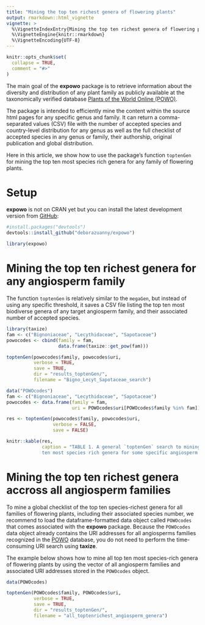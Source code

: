 ```yaml
---
title: "Mining the top ten richest genera of flowering plants"
output: rmarkdown::html_vignette
vignette: >
  %\VignetteIndexEntry{Mining the top ten richest genera of flowering plants}
  %\VignetteEngine{knitr::rmarkdown}
  %\VignetteEncoding{UTF-8}
---
```


```r
knitr::opts_chunk$set(
  collapse = TRUE,
  comment = "#>"
)
```

The main goal of the __expowo__ package is to retrieve information about the 
diversity and distribution of any plant family as publicly available at the 
taxonomically verified database [Plants of the World Online (POWO)](https://powo.science.kew.org).\

The package is intended to efficiently mine the content within the source html pages
for any specific genus and family. It can return a comma-separated values (CSV) 
file with the number of accepted species and country-level distribution for any genus
as well as the full checklist of accepted species in any genus or family, their 
authorship, original publication and global distribution.\

Here in this article, we show how to use the package's function `toptenGen` for 
mining the top ten most species rich genera for any family of flowering plants. 

# Setup

__expowo__ is not on CRAN yet but you can install the latest development version 
from [GitHub](https://github.com/):

``` r
#install.packages("devtools")
devtools::install_github("deborazuanny/expowo")
```
```r
library(expowo)
```

# Mining the top ten richest genera for any angiosperm family

The function `toptenGen` is relatively similar to the `megaGen`, but instead of 
using any specific threshold, it saves a CSV file listing the top ten most biodiverse
genera of any target angiosperm family, and their associated number of accepted species.

```r
library(taxize)
fam <- c("Bignoniaceae", "Lecythidaceae", "Sapotaceae")
powocodes <- cbind(family = fam,
                   data.frame(taxize::get_pow(fam)))

toptenGen(powocodes$family, powocodes$uri,
          verbose = TRUE,
          save = TRUE,
          dir = "results_toptenGen/",
          filename = "Bigno_Lecyt_Sapotaceae_search")
```

```r
data("POWOcodes")
fam <- c("Bignoniaceae", "Lecythidaceae", "Sapotaceae")
powocodes <- data.frame(family = fam,
                        uri = POWOcodes$uri[POWOcodes$family %in% fam])

res <- toptenGen(powocodes$family, powocodes$uri,
                 verbose = FALSE,
                 save = FALSE)

knitr::kable(res,
             caption = "TABLE 1. A general `toptenGen` search to mining the top 
             ten most species rich genera for some specific angiosperm families.")
```

# Mining the top ten richest genera accross all angiosperm families

To mine a global checklist of the top ten species-richest genera for all families 
of flowering plants, including their associated species number, we recommend to 
load the dataframe-formatted data object called `POWOcodes` that comes associated 
with the __expowo__ package. Because the `POWOcodes` data object already contains the 
URI addresses for all angiosperms families recognized in the [POWO](https://powo.science.kew.org) 
database, you do not need to perform the time-consuming URI search using __taxize__. \

The example below shows how to mine all top ten most species-rich genera of
flowering plants by using the vector of all angiosperm families and associated 
URI addresses stored in the `POWOcodes` object.

```r
data(POWOcodes)

toptenGen(POWOcodes$family, POWOcodes$uri,
          verbose = TRUE,
          save = TRUE,
          dir = "results_toptenGen/",
          filename = "all_toptenrichest_angiosperm_genera")
```
